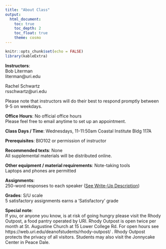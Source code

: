 ```yaml
---
title: "About Class"
output:
  html_document:
    toc: true
    toc_depth: 2
    toc_float: true
    theme: cosmo
---
```


```r
knitr::opts_chunk$set(echo = FALSE)
library(kableExtra)
```

**Instructors**:  
Bob Literman  
literman@uri.edu  

Rachel Schwartz  
rsschwartz@uri.edu  

Please note that instructors will do their best to respond promptly between 9-5 on weekdays.  

**Office Hours**: No official office hours  
Please feel free to email anytime to set up an appointment.  

**Class Days / Time**: Wednesdays, 11-11:50am Coastal Institute Bldg  117A  

**Prerequisites**: BIO102 or permission of instructor  

**Recommended texts**: None  
All supplemental materials will be distributed online.  

**Other equipment / material requirements**: Note-taking tools  
Laptops and phones are permitted  

**Assignments**:  
250-word responses to each speaker ([See Write-Up Description](https://bobliterman.github.io/bio260X_spring19/writeups.html))  

**Grades**: S/U scale  
5 satisfactory assignments earns a 'Satisfactory' grade  

**Special note**:  
If you, or anyone you know, is at risk of going hungry please visit the Rhody Outpost, a food pantry operated by URI. Rhody Outpost is open twice per month at St. Augustine Church at 15 Lower College Rd. For open hours see https://web.uri.edu/deanofstudents/rhody-outpost/ . Rhody Outpost protects the privacy of all visitors. Students may also visit the Jonnycake Center in Peace Dale.  
